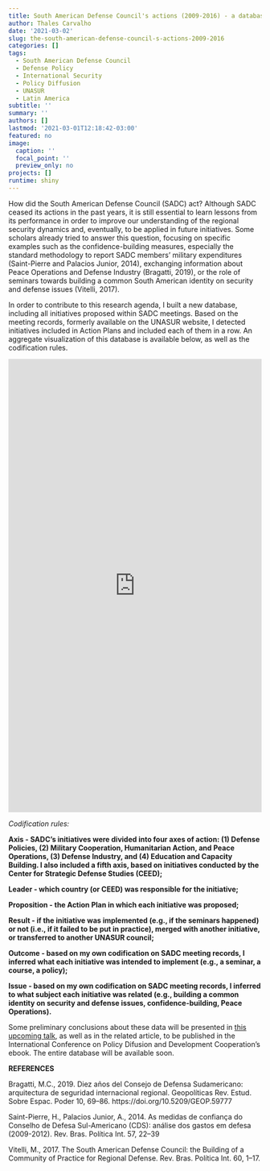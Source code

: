 ```yaml
---
title: South American Defense Council's actions (2009-2016) - a database
author: Thales Carvalho
date: '2021-03-02'
slug: the-south-american-defense-council-s-actions-2009-2016
categories: []
tags:
  - South American Defense Council
  - Defense Policy
  - International Security
  - Policy Diffusion
  - UNASUR
  - Latin America
subtitle: ''
summary: ''
authors: []
lastmod: '2021-03-01T12:18:42-03:00'
featured: no
image:
  caption: ''
  focal_point: ''
  preview_only: no
projects: []
runtime: shiny
---
```


How did the South American Defense Council (SADC) act? Although SADC ceased its actions in the past years, it is still essential to learn lessons from its performance in order to improve our understanding of the regional security dynamics and, eventually, to be applied in future initiatives. Some scholars already tried to answer this question, focusing on specific examples such as the confidence-building measures, especially the standard methodology to report SADC members’ military expenditures (Saint-Pierre and Palacios Junior, 2014), exchanging information about Peace Operations and Defense Industry (Bragatti, 2019), or the role of seminars towards building a common South American identity on security and defense issues (Vitelli, 2017).

In order to contribute to this research agenda, I built a new database, including all initiatives proposed within SADC meetings. Based on the meeting records, formerly available on the UNASUR website, I detected initiatives included in Action Plans and included each of them in a row. An aggregate visualization of this database is available below, as well as the codification rules.

<iframe height="900" width="100%" frameborder="no" src="https://tlcarvalho.shinyapps.io/SADC_data/"> </iframe>

*Codification rules:*

**Axis - SADC’s initiatives were divided into four axes of action: (1) Defense Policies, (2) Military Cooperation, Humanitarian Action, and Peace Operations, (3) Defense Industry, and (4) Education and Capacity Building. I also included a fifth axis, based on initiatives conducted by the Center for Strategic Defense Studies (CEED);**

**Leader - which country (or CEED) was responsible for the initiative;**

**Proposition - the Action Plan in which each initiative was proposed;**

**Result - if the initiative was implemented (e.g., if the seminars happened) or not (i.e., if it failed to be put in practice), merged with another initiative, or transferred to another UNASUR council;**

**Outcome - based on my own codification on SADC meeting records, I inferred what each initiative was intended to implement (e.g., a seminar, a course, a policy);**

**Issue - based on my own codification on SADC meeting records, I inferred to what subject each initiative was related (e.g., building a common identity on security and defense issues, confidence-building, Peace Operations).**

Some preliminary conclusions about these data will be presented in [this upcoming talk](https://tlcarvalho.netlify.app/talk/policy_diffusion/), as well as in the related article, to be published in the International Conference on Policy Difusion and Development Cooperation’s ebook. The entire database will be available soon.

**REFERENCES**

Bragatti, M.C., 2019. Diez años del Consejo de Defensa Sudamericano: arquitectura de seguridad internacional regional. Geopolíticas Rev. Estud. Sobre Espac. Poder 10, 69–86. https://doi.org/10.5209/GEOP.59777

Saint-Pierre, H., Palacios Junior, A., 2014. As medidas de confiança do Conselho de Defesa Sul-Americano (CDS): análise dos gastos em defesa (2009-2012). Rev. Bras. Política Int. 57, 22–39

Vitelli, M., 2017. The South American Defense Council: the Building of a Community of Practice for Regional Defense. Rev. Bras. Política Int. 60, 1–17.

